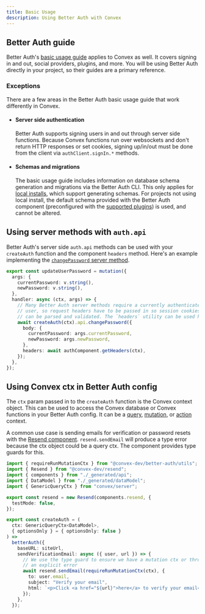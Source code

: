```yaml
---
title: Basic Usage
description: Using Better Auth with Convex
---
```


## Better Auth guide

Better Auth's [basic usage guide](https://www.better-auth.com/docs/basic-usage)
applies to Convex as well. It covers signing in and out, social providers,
plugins, and more. You will be using Better Auth directly in your
project, so their guides are a primary reference.

### Exceptions

There are a few areas in the Better Auth basic usage guide that work differently
in Convex.

- #### Server side authentication

  Better Auth supports signing users in and out through server side functions. Because
  Convex functions run over websockets and don't return HTTP responses or set
  cookies, signing up/in/out must be done from the client via
  `authClient.signIn.*` methods.

- #### Schemas and migrations

  The basic usage guide includes information on database schema generation and
  migrations via the Better Auth CLI. This only applies for [local
  installs](/local-install), which support generating schemas. For projects not
  using local install, the default schema provided with the Better Auth
  component (preconfigured with the [supported
  plugins](/supported-plugins)) is used, and cannot be altered.

## Using server methods with `auth.api`

Better Auth's server side `auth.api` methods can be used with your `createAuth`
function and the component `headers` method. Here's an example implementing the [`changePassword` server
method](https://www.better-auth.com/docs/concepts/users-accounts#api-method-change-password).

```ts
export const updateUserPassword = mutation({
  args: {
    currentPassword: v.string(),
    newPassword: v.string(),
  },
  handler: async (ctx, args) => {
    // Many Better Auth server methods require a currently authenticated
    // user, so request headers have to be passed in so session cookies
    // can be parsed and validated. The `headers` utility can be used here.
    await createAuth(ctx).api.changePassword({
      body: {
        currentPassword: args.currentPassword,
        newPassword: args.newPassword,
      },
      headers: await authComponent.getHeaders(ctx),
    });
  },
});
```

## Using Convex ctx in Better Auth config

The `ctx` param passed in to the `createAuth` function is the Convex context
object. This can be used to access the Convex database or Convex functions in
your Better Auth config. It can be a [query](https://docs.convex.dev/functions/query-functions#query-context),
[mutation](https://docs.convex.dev/functions/mutation-functions#mutation-context),
or [action](https://docs.convex.dev/functions/actions#action-context) context.

A common use case is sending emails for verification or password resets with
the [Resend component](https://www.convex.dev/components/resend).
`resend.sendEmail` will produce a type error because the ctx object could be a
query ctx. The component provides type guards for this.

```ts
import { requireRunMutationCtx } from "@convex-dev/better-auth/utils";
import { Resend } from "@convex-dev/resend";
import { components } from "./_generated/api";
import { DataModel } from "./_generated/dataModel";
import { GenericQueryCtx } from "convex/server";

export const resend = new Resend(components.resend, {
  testMode: false,
});

export const createAuth = (
  ctx: GenericQueryCtx<DataModel>,
  { optionsOnly } = { optionsOnly: false }
) =>
  betterAuth({
    baseURL: siteUrl,
    sendVerificationEmail: async ({ user, url }) => {
      // We use the type guard to ensure we have a mutation ctx or throw
      // an explicit error
      await resend.sendEmail(requireRunMutationCtx(ctx), {
        to: user.email,
        subject: "Verify your email",
        html: `<p>Click <a href="${url}">here</a> to verify your email</p>`,
      });
    },
  });
```
